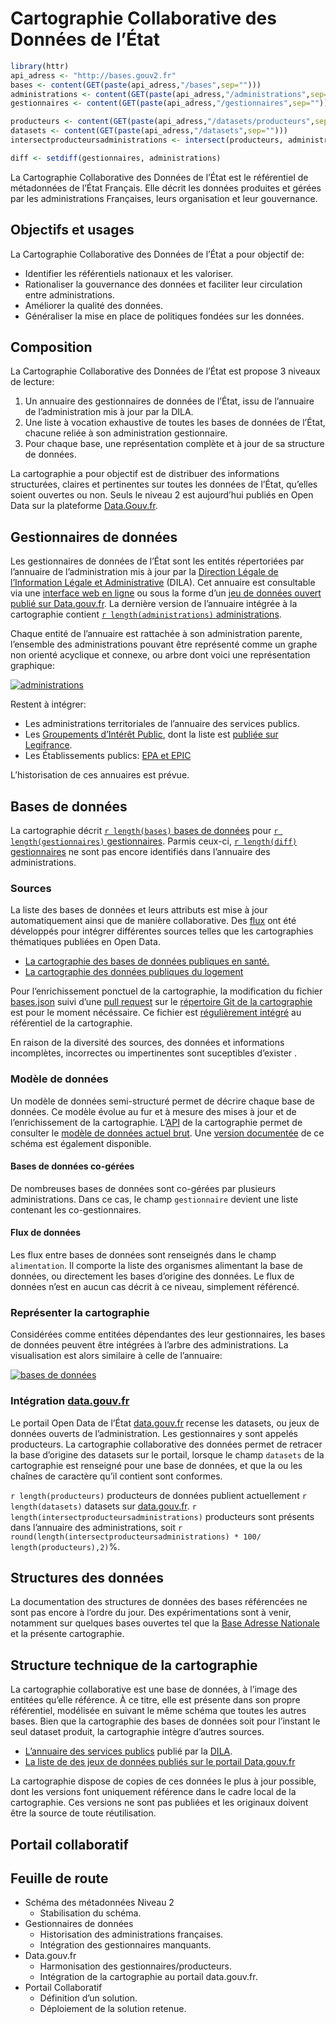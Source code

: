 Cartographie Collaborative des Données de l'État
========================================================

```r
library(httr)
api_adress <- "http://bases.gouv2.fr"
bases <- content(GET(paste(api_adress,"/bases",sep="")))
administrations <- content(GET(paste(api_adress,"/administrations",sep="")))
gestionnaires <- content(GET(paste(api_adress,"/gestionnaires",sep="")))

producteurs <- content(GET(paste(api_adress,"/datasets/producteurs",sep="")))
datasets <- content(GET(paste(api_adress,"/datasets",sep="")))
intersectproducteursadministrations <- intersect(producteurs, administrations)

diff <- setdiff(gestionnaires, administrations)
```

La Cartographie Collaborative des Données de l'État est le référentiel de métadonnées de l'État Français. Elle décrit les données produites et gérées par les administrations Françaises, leurs organisation et leur gouvernance.

## Objectifs et usages

La Cartographie Collaborative des Données de l'État a pour objectif de:

* Identifier les référentiels nationaux et les valoriser.
* Rationaliser la gouvernance des données et faciliter leur circulation entre administrations.
* Améliorer la qualité des données.
* Généraliser la mise en place de politiques fondées sur les données.

## Composition

La Cartographie Collaborative des Données de l'État est propose 3 niveaux de lecture:
  
  1. Un annuaire des gestionnaires de données de l'État, issu de l'annuaire de l'administration mis à jour par la DILA.
  2. Une liste à vocation exhaustive de toutes les bases de données de l'État, chacune reliée à son administration gestionnaire.
  3. Pour chaque base, une représentation complète et à jour de sa structure de données.
  
La cartographie a pour objectif est de distribuer des informations structurées, claires et pertinentes sur toutes les données de l'État, qu'elles soient ouvertes ou non. Seuls le niveau 2 est aujourd'hui publiés en Open Data sur la plateforme [Data.Gouv.fr](https://www.data.gouv.fr/fr/datasets/cartographie-collaborative-des-donnees-de-letat/).

## Gestionnaires de données

Les gestionnaires de données de l'État sont les entités répertoriées par l'annuaire de l'administration mis à jour par la [Direction Légale de l'Information Légale et Administrative](http://www.dila.premier-ministre.gouv.fr/) (DILA). Cet annuaire est consultable via une [interface web en ligne](https://lannuaire.service-public.fr) ou sous la forme d'un [jeu de données ouvert publié sur Data.gouv.fr](https://www.data.gouv.fr/fr/datasets/annuaire-des-services-publics-nationaux/). La dernière version de l'annuaire intégrée à la cartographie contient [`r length(administrations)` administrations](http://bases.gouv2.fr/administrations).

Chaque entité de l'annuaire est rattachée à son administration parente, l'ensemble des administrations pouvant être représenté comme un graphe non orienté acyclique et connexe, ou arbre dont voici une représentation graphique:

[![administrations](reporting/administrations-thumb.png)](reporting/administrations.png)

Restent à intégrer:

* Les administrations territoriales de l'annuaire des services publics.
* Les [Groupements d'Intérêt Public](http://www.economie.gouv.fr/daj/gip), dont la liste est [publiée sur Legifrance](https://www.legifrance.gouv.fr/affichSarde.do?reprise=true&page=1&idSarde=SARDOBJT000007105856&ordre=null&nature=null&g=ls).
* Les Établissements publics: [EPA et EPIC](http://www.vie-publique.fr/decouverte-institutions/institutions/administration/organisation/structures-administratives/que-sont-etablissements-publics-administratif-epa-industriel-commercial-epic.html)

L'historisation de ces annuaires est prévue.

## Bases de données

La cartographie décrit [`r length(bases)` bases de données](http://bases.gouv2.fr/bases) pour [`r length(gestionnaires)` gestionnaires](http://bases.gouv2.fr/gestionnaires). Parmis ceux-ci, [`r length(diff)` gestionnaires](http://bases.gouv2.fr/gestionnaires/inconnus) ne sont pas encore identifiés dans l'annuaire des administrations.

### Sources

La liste des bases de données et leurs attributs est mise à jour automatiquement ainsi que de manière collaborative. Des [flux](scripts/) ont été développés pour intégrer différentes sources telles que les cartographies thématiques publiées en Open Data.

* [La cartographie des bases de données publiques en santé.](scripts/sante)
* [La cartographie des données publiques du logement](scripts/logement)

Pour l'enrichissement ponctuel de la cartographie, la modification du fichier [bases.json](data/bases.json) suivi d'une [pull request](https://help.github.com/articles/using-pull-requests/) sur le [répertoire Git de la cartographie](https://github.com/SGMAP-AGD/cartodonnees) est pour le moment nécéssaire. Ce fichier est [régulièrement intégré](scripts/import/import.R) au référentiel de la cartographie.

En raison de la diversité des sources, des données et informations incomplètes, incorrectes ou impertinentes sont suceptibles d'exister .

### Modèle de données 

Un modèle de données semi-structuré permet de décrire chaque base de données. Ce modèle évolue au fur et à mesure des mises à jour et de l'enrichissement de la cartographie. L'[API](http://bases.gouv2.fr/) de la cartographie permet de consulter le [modèle de données actuel brut](http://bases.gouv2.fr/bases/schema). Une [version documentée](data/schema.json) de ce schéma est également disponible.

#### Bases de données co-gérées

De nombreuses bases de données sont co-gérées par plusieurs administrations. Dans ce cas, le champ `gestionnaire` devient une liste contenant les co-gestionnaires.

#### Flux de données

Les flux entre bases de données sont renseignés dans le champ `alimentation`. Il comporte la liste des organismes alimentant la base de données, ou directement les bases d'origine des données. Le flux de données n'est en aucun cas décrit à ce niveau, simplement référencé.

### Représenter la cartographie

Considérées comme entitées dépendantes des leur gestionnaires, les bases de données peuvent être intégrées à l'arbre des administrations. La visualisation est alors similaire à celle de l'annuaire:

[![bases de données](reporting/cartographie-thumb.png)](reporting/cartographie.png)

### Intégration [data.gouv.fr](https://www.data.gouv.fr)

Le portail Open Data de l'État [data.gouv.fr](https://www.data.gouv.fr) recense les datasets, ou jeux de données ouverts de l'administration. Les gestionnaires y sont appelés producteurs. La cartographie collaborative des données permet de retracer la base d'origine des datasets sur le portail, lorsque le champ `datasets` de la cartographie est renseigné pour une base de données, et que la ou les chaînes de caractère qu'il contient sont conformes.

`r length(producteurs)` producteurs de données publient actuellement `r length(datasets)` datasets sur [data.gouv.fr](https://www.data.gouv.fr). `r length(intersectproducteursadministrations)` producteurs sont présents dans l'annuaire des administrations, soit `r round(length(intersectproducteursadministrations) * 100/ length(producteurs),2)`%.

## Structures des données

La documentation des structures de données des bases référencées ne sont pas encore à l'ordre du jour. Des expérimentations sont à venir, notamment sur quelques bases ouvertes tel que la [Base Adresse Nationale](https://adresse.data.gouv.fr/) et la présente cartographie.

## Structure technique de la cartographie

La cartographie collaborative est une base de données, à l'image des entitées qu'elle référence. À ce titre, elle est présente dans son propre référentiel, modélisée en suivant le même schéma que toutes les autres bases.
Bien que la cartographie des bases de données soit pour l'instant le seul dataset produit, la cartographie intègre d'autres sources.

* [L'annuaire des services publics](https://www.data.gouv.fr/fr/datasets/annuaire-des-services-publics-nationaux/) publié par la [DILA](http://www.dila.premier-ministre.gouv.fr/).
* [La liste de des jeux de données publiés sur le portail Data.gouv.fr](https://www.data.gouv.fr/fr/datasets.csv)

La cartographie dispose de copies de ces données le plus à jour possible, dont les versions font uniquement référence dans le cadre local de la cartographie. Ces versions ne sont pas publiées et les originaux doivent être la source de toute réutilisation.

## Portail collaboratif



## Feuille de route

* Schéma des métadonnées Niveau 2
  - Stabilisation du schéma.

* Gestionnaires de données
  - Historisation des administrations françaises.
  - Intégration des gestionnaires manquants.
  
* Data.gouv.fr
  - Harmonisation des gestionnaires/producteurs.
  - Intégration de la cartographie au portail data.gouv.fr.

* Portail Collaboratif
  - Définition d'un solution.
  - Déploiement de la solution retenue.
